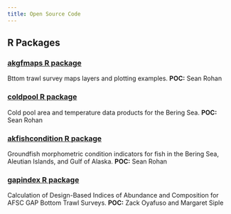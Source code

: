 ```yaml
---
title: Open Source Code
---
```


## R Packages

### [akgfmaps R package](https://github.com/afsc-gap-products/akgfmaps)

Bttom trawl survey maps layers and plotting examples. **POC:** Sean Rohan

### [coldpool R package](https://github.com/afsc-gap-products/coldpool)

Cold pool area and temperature data products for the Bering Sea. **POC:** Sean Rohan

### [akfishcondition R package](https://github.com/afsc-gap-products/akfishcondition)

Groundfish morphometric condition indicators for fish in the Bering Sea, Aleutian Islands, and Gulf of Alaska. **POC:** Sean Rohan

### [gapindex R package](https://github.com/afsc-gap-products/gapindex)

Calculation of Design-Based Indices of Abundance and Composition for AFSC GAP Bottom Trawl Surveys. **POC:** Zack Oyafuso and Margaret Siple

